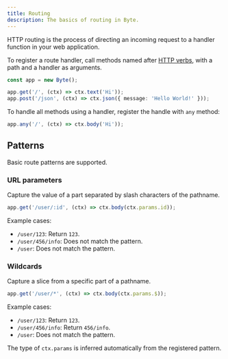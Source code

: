 ```yaml
---
title: Routing
description: The basics of routing in Byte.
---
```


HTTP routing is the process of directing an incoming request to a handler function in your web application.

To register a route handler, call methods named after [HTTP verbs](https://github.com/bit-js/byte/blob/main/src/core/utils/methods.ts), with a path and a handler as arguments.
```ts
const app = new Byte();

app.get('/', (ctx) => ctx.text('Hi'));
app.post('/json', (ctx) => ctx.json({ message: 'Hello World!' }));
```

To handle all methods using a handler, register the handle with `any` method:
```ts
app.any('/', (ctx) => ctx.body('Hi'));
```

## Patterns
Basic route patterns are supported.

### URL parameters
Capture the value of a part separated by slash characters of the pathname.
```ts
app.get('/user/:id', (ctx) => ctx.body(ctx.params.id));
```

Example cases:
- `/user/123`: Return `123`.
- `/user/456/info`: Does not match the pattern.
- `/user`: Does not match the pattern.

### Wildcards
Capture a slice from a specific part of a pathname.
```ts
app.get('/user/*', (ctx) => ctx.body(ctx.params.$));
```

Example cases:
- `/user/123`: Return `123`.
- `/user/456/info`: Return `456/info`.
- `/user`: Does not match the pattern.

The type of `ctx.params` is inferred automatically from the registered pattern.
